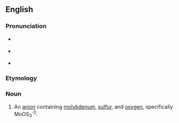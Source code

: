 ==English==

===Pronunciation===
* {{a|GA}} {{IPA|en|/ɑksiθaɪoʊˈmɑlɪbdeɪt/}}
* {{a|RP}} {{IPA|en|/ɒksiθaɪəʊˈmɒlɪbdeɪt/}}
* {{hyph|en|oxy|thio|mol|yb|date}}

===Etymology===
{{af|en|oxy-|thio-|molybdate}}

===Noun===
{{en-noun}}

# An [[anion]] containing [[molybdenum]], [[sulfur]], and [[oxygen]], specifically MoOS<sub>3</sub><sup>-2</sup>.